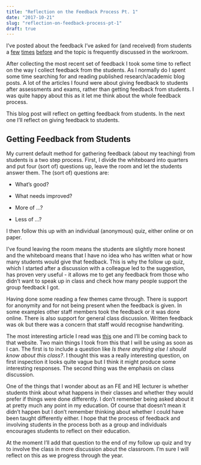 ```yaml
---
title: "Reflection on the Feedback Process Pt. 1"
date: "2017-10-21"
slug: "reflection-on-feedback-process-pt-1"
draft: true
---
```


I've posted about the feedback I've asked for (and received) from students a [few][feedbacK_2017] [times][feedback_2016] [before][feedback_post] and the topic is frequently discussed in the workroom. 

After collecting the most recent set of feedback I took some time to reflect on the way I collect feedback from the students. As I normally do I spent some time searching for and reading published research/academic blog posts. A lot of the articles I found were about giving feedback to students after assessments and exams, rather than getting feedback from students. I was quite happy about this as it let me think about the whole feedback process. 

This blog post will reflect on getting feedback from students. In the next one I'll reflect on giving feedback to students. 

## Getting Feedback from Students

My current default method for gathering feedback (about my teaching) from students is a two step process. First, I divide the whiteboard into quarters and put four (sort of) questions up, leave the room and let the students answer them. The (sort of) questions are:

- What's good?

- What needs improved?

- More of ...?

- Less of ...?

I then follow this up with an individual (anonymous) quiz, either online or on paper. 

I've found leaving the room means the students are slightly more honest and the whiteboard means that I have no idea who has written what or how many students would give that feedback. This is why the follow up quiz, which I started after a discussion with a colleague led to the suggestion, has proven very useful - it allows me to get any feedback from those who didn't want to speak up in class and check how many people support the group feedback I got. 

Having done some reading a few themes came through. There is support for anonymity and for not being present when the feedback is given. In some examples other staff members took the feedback or it was done online. There is also support for general class discussion. Written feedback was ok but there was a concern that staff would recognise handwriting. 

The most interesting article I read was [this](https://www.cultofpedagogy.com/student-feedback/) one and I'll be coming back to that website. Two main things I took from this that I will be using as soon as I can. The first is to include a question like *Is there anything else I should know about this class?*. I thought this was a really interesting question, on first inspection it looks quite vague but I think it might produce some interesting responses. The second thing was the emphasis on class discussion. 

One of the things that I wonder about as an FE and HE lecturer is whether students think about what happens in their classes and whether they would prefer if things were done differently. I don't remember being asked about it at pretty much any point in my education. Of course that doesn't mean it didn't happen but I don't remember thinking about whether I could have been taught differently either. I hope that the process of feedback and involving students in the process both as a group and individuals encourages students to reflect on their education. 

At the moment I'll add that question to the end of my follow up quiz and try to involve the class in more discussion about the classroom. I'm sure I will reflect on this as we progress through the year. 


[feedback_2017]: https://aj2duncan.com/blog/feedback-term1-2017/
[feedback_2016]: https://aj2duncan.com/blog/feedback-term1-2016/
[feedback_post]:	https://aj2duncan.com/blog/feedback/